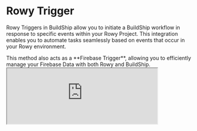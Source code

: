 # Rowy Trigger


Rowy Triggers in BuildShip allow you to initiate a BuildShip workflow in response to specific events within your Rowy
Project. This integration enables you to automate tasks seamlessly based on events that occur in your Rowy environment.

<Callout emoji='🚀' type='tip'>
  This method also acts as a **Firebase Trigger**, allowing you to efficiently manage your Firebase Data with both Rowy
  and BuildShip.
</Callout>

<br />
<iframe
  className='aspect-video w-full'
  src='https://www.youtube.com/embed/mkuu_0V8dLw'
  allow='accelerometer; autoplay; clipboard-write; encrypted-media; gyroscope; picture-in-picture'
  allowFullScreen
  width='80%'
/>

## Pre-requisites ✅

For this integration to work, you will need:

- A Rowy Project with a Rowy Run set up. If you don't have a Rowy Project, you can create one [here](https://rowy.app/).

## Configuration in BuildShip

<Steps>
### Add a Rowy Trigger
After creating a new workflow in BuildShip, click on **Add a Trigger** and select **Rowy Trigger** from the available options.

<Image src={rowy1} alt='Rowy Trigger' width={1200} />

### Add in your Rowy Project ID

In the Project ID field add your Rowy Project ID. Click on the link icon on the top right within the trigger to copy the
configuration details required for the next steps.

<Image src={rowy3} alt='Rowy Project ID' width={1200} />

<Callout emoji="👀">
To get your Rowy Project ID, go to your Rowy Table and click on your profile picture on the top right. You'll find the Project ID under the your Email Id.

<Image src={rowy2} alt="Rowy Project ID" width={1200} />
</Callout>

</Steps>

This is all you need to do in BuildShip to set up the Rowy Trigger. Now, let's set up the BuildShip Extension our Rowy
Table.

## Setting up the Rowy Extension

<Steps>
### Add the BuildShip Extension
In your Rowy Table, access the extensions menu and add a "**BuildShip Trigger Extension**".

<Image src={rowy4} alt='Rowy Project ID' width={1200} />

### Select Trigger Events

Choose the specific events within Rowy that will trigger the BuildShip extension. You can select from events:

- Create
- Update
- Delete

<Image src={rowy5} alt='Rowy Project ID' width={1200} />

### Specify Required Fields (Optional)

Optionally, you can define the required fields that must be populated to trigger the extension.

### Set Trigger Conditions (Optional)

If needed, add conditions that determine whether the extension should be triggered for a given row.

### Configure BuildShip Trigger

Within the extension body, navigate to the return statement. You'll find the "buildshipConfig" object, which includes
the following fields:

```js
buildshipConfig: {
      projectId: "",
      workflowId: ""
}
```

Replace the placeholder with the configuration details copied from your BuildShip Rowy Trigger. It should look something
like this:

```js
buildshipConfig: {
  projectId: "buildship-008vd0",
  workflowId: "zE49cCs5kBmg7GkUwzLt"
}
```

<Image src={rowy6} alt='Rowy Project ID' width={1200} />

### Save and Deploy

Once you've configured the extension to your requirements, click on "Add" and then deploy the extension.

</Steps>

Now, whenever the selected event (Create, Update, or Delete) occurs in your Rowy Table, it will trigger the BuildShip
workflow linked to this extension.

<br />

<Callout emoji='🙋🏻'>
  In case you of any issues or need further help, chat with us on [Discord](https://buildship.com/discord).
</Callout>

